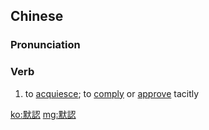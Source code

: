 {{also|默认}}
==Chinese==
{{zh-forms|s=默认}}

===Pronunciation===
{{zh-pron
|m=mòrèn
|c=mak6 jing6
|cat=v
}}

===Verb===
{{zh-verb}}

# to [[acquiesce]]; to [[comply]] or [[approve]] tacitly

[[ko:默認]]
[[mg:默認]]